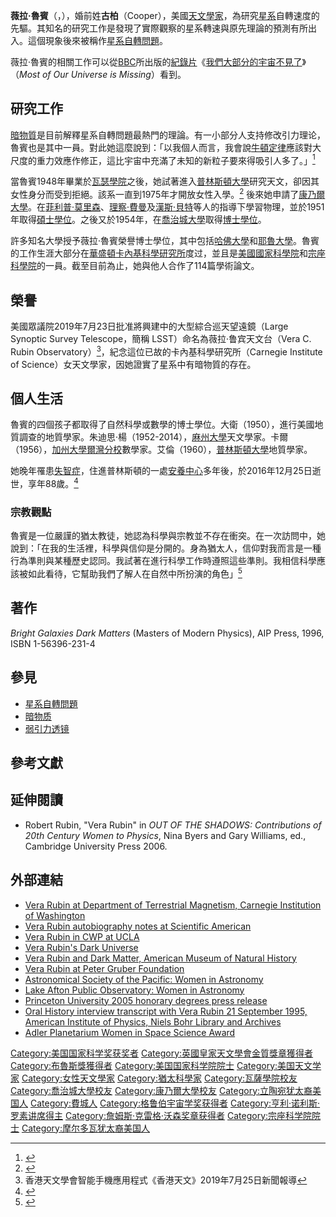 {{Infobox scientist
| name              = 薇拉·魯賓<br/>Vera Rubin
| image             = Vera_Rubin.jpg
| image_size        = 200px
| alt               = Photograph
| caption           = 薇拉·魯賓
| birth_date        = 1928年7月23日
| birth_place       =  {{USA}}[[賓夕法尼亞州|賓夕法尼亞州]][[費城|費城]]
| death_date        = {{death_date_and_age|2016|12|25|1928|7|23|mf=y}}
| death_place       =  {{USA}}[[新澤西州|新澤西州]][[普林斯頓|普林斯頓]]
| resting_place             = 
| resting_place_coordinates = <!-- {{Coord|LAT|LONG|type:landmark|display=inline,title}} -->
| residence         = 
| citizenship       =
| nationality       = {{USA}}
| fields            = [[天文學|天文學]]
| workplaces        = [[乔治城大学|乔治城大学]]<br />[[卡內基研究所|卡內基研究所]]
| alma_mater        = [[瓦瑟學院|瓦瑟學院]]<br />[[康乃爾大學|康乃爾大學]]<br />[[乔治城大学|乔治城大学]]
| thesis_title      = 
| thesis_url        = 
| thesis_year       = 
| doctoral_advisor  = [[乔治·伽莫夫|乔治·伽莫夫]]
| academic_advisors = [[理查德·費曼|理查德·費曼]]<br />[[汉斯·贝特|汉斯·贝特]]<br />[[菲利普·莫里森|菲利普·莫里森]]
| doctoral_students = 
| notable_students  = 
| known_for         = [[星系自轉問題|星系自轉問題]]<br>[[暗物质|暗物质]]<br>[[魯賓－福特效應|魯賓－福特效應]]
| influences        = 
| influenced        = 
| awards            = [[布魯斯獎|布魯斯獎]]<br />[[迪克森獎|迪克森獎]]<br>[[英國皇家天文學會金質獎章|英國皇家天文學會金質獎章]]<br />[[美国国家科学奖章|美国国家科学奖章]]
}}

'''薇拉·魯賓'''（{{lang-en|Vera Rubin}}，{{Bd|1928年|7月23日|2016年|12月25日|catIdx=H}}），婚前姓'''古柏'''（Cooper），美國[[天文學家|天文學家]]，為研究[[星系|星系]]自轉速度的先驅。其知名的研究工作是發現了實際觀察的星系轉速與原先理論的預測有所出入。這個現象後來被稱作[[星系自轉問題|星系自轉問題]]。

薇拉·魯賓的相關工作可以從[[英國廣播公司|BBC]]所出版的[[紀錄片|紀錄片]]《[[我們大部分的宇宙不見了|我們大部分的宇宙不見了]]》（''Most of Our Universe is Missing''）看到。

== 研究工作 ==

[[暗物質|暗物質]]是目前解釋星系自轉問題最熱門的理論。有一小部分人支持修改引力理论，魯賓也是其中一員。對此她這麼說到：「以我個人而言，我會說[[牛頓定律|牛頓定律]]應該對大尺度的重力效應作修正，這比宇宙中充滿了未知的新粒子要來得吸引人多了。」<ref>{{cite web |url=http://www.newscientist.com/article/mg18524911.600-13-things-that-do-not-make-sense.html?page=2 |title=13 things that do not make sense |work=New Scientist |date=19 March 2005 |first=Michael |last=Brooks |publisher=Reed Business Information, Ltd. |accessdate=2010-10-19 |archive-date=2010-10-12 |archive-url=https://web.archive.org/web/20101012140210/http://www.newscientist.com/article/mg18524911.600-13-things-that-do-not-make-sense.html?page=2 |dead-url=no }}</ref>

當魯賓1948年畢業於[[瓦瑟學院|瓦瑟學院]]之後，她試著進入[[普林斯頓大學|普林斯頓大學]]研究天文，卻因其女性身分而受到拒絕。該系一直到1975年才開放女性入學。<ref>{{cite web |url=http://www.amnh.org/education/resources/rfl/web/essaybooks/cosmic/p_rubin.html |title=Vera Rubin and Dark Matter |work=American Museum of Natural History |date=2000 |accessdate=2011-03-21 |deadurl=yes |archiveurl=https://web.archive.org/web/20081005004910/http://www.amnh.org/education/resources/rfl/web/essaybooks/cosmic/p_rubin.html |archivedate=2008-10-05 }}</ref> 後來她申請了[[康乃爾大學|康乃爾大學]]。在[[菲利普·莫里森|菲利普·莫里森]]、[[理察·費曼|理察·費曼]]及[[漢斯·貝特|漢斯·貝特]]等人的指導下學習物理，並於1951年取得[[碩士學位|碩士學位]]。之後又於1954年，在[[喬治城大學|喬治城大學]]取得[[博士學位|博士學位]]。

許多知名大學授予薇拉·魯賓榮譽博士學位，其中包括[[哈佛大學|哈佛大學]]和[[耶魯大學|耶魯大學]]。魯賓的工作生涯大部分在[[華盛頓卡內基科學研究所|華盛頓卡內基科學研究所]]度过，並且是[[美國國家科學院|美國國家科學院]]和[[宗座科學院|宗座科學院]]的一員。截至目前為止，她與他人合作了114篇學術論文。

== 榮譽 ==
美國眾議院2019年7月23日批准將興建中的大型綜合巡天望遠鏡（Large Synoptic Survey Telescope，簡稱 LSST）命名為薇拉·鲁宾天文台（Vera C. Rubin Observatory）<ref>香港天文學會智能手機應用程式《香港天文》2019年7月25日新聞報導</ref>，紀念這位已故的卡內基科學研究所（Carnegie Institute of Science）女天文學家，因她證實了星系中有暗物質的存在。

==個人生活==
魯賓的四個孩子都取得了自然科學或數學的博士學位。大衛（1950），進行美國地質調查的地質學家。朱迪思·楊（1952-2014），[[麻州大學|麻州大學]]天文學家。卡爾（1956），[[加州大學爾灣分校|加州大學爾灣分校]]數學家。艾倫（1960），[[普林斯頓大學|普林斯頓大學]]地質學家。

她晚年罹患[[失智症|失智症]]，住進普林斯頓的一處[[安養中心|安養中心]]多年後，於2016年12月25日逝世，享年88歲。<ref>{{Cite web |url=http://www.cna.com.tw/news/firstnews/201612270167-1.aspx |title=諾貝爾獎大遺珠 美暗物質研究先驅魯賓逝 |accessdate=2016-12-27 |archive-date=2016-12-27 |archive-url=https://web.archive.org/web/20161227130106/http://www.cna.com.tw/news/firstnews/201612270167-1.aspx |dead-url=no }}</ref>

===宗教觀點===
魯賓是一位嚴謹的猶太教徒，她認為科學與宗教並不存在衝突。在一次訪問中，她說到：「在我的生活裡，科學與信仰是分開的。身為猶太人，信仰對我而言是一種行為準則與某種歷史認同。我試著在進行科學工作時遵照這些準則。我相信科學應該被如此看待，它幫助我們了解人在自然中所扮演的角色」<ref>{{cite web|url= http://www.ewtn.com/library/ISSUES/STELLAR.TXT|title= Pontifical Science Academy Banks on Stellar Cast|first= Gabriel|last= Mayer|publisher= Eternal Word Television Network|work= National Catholic Register|date= December 1–7, 1996|accessdate= 2010-10-19|archive-date= 2010-07-24|archive-url= https://web.archive.org/web/20100724154402/http://www.ewtn.com/library/ISSUES/STELLAR.TXT|dead-url= no}}</ref>

== 著作 ==
''Bright Galaxies Dark Matters'' (Masters of Modern Physics), AIP Press, 1996, ISBN 1-56396-231-4

== 參見 ==

* [[星系自轉問題|星系自轉問題]]
* [[暗物质|暗物质]]
* [[弱引力透镜|弱引力透镜]]

== 參考文獻 ==
{{reflist}}

== 延伸閱讀 ==

* Robert Rubin, "Vera Rubin" in ''OUT OF THE SHADOWS: Contributions of 20th Century Women to Physics'', Nina Byers and Gary Williams, ed., Cambridge University Press 2006.

== 外部連結 ==
* [http://www.dtm.ciw.edu/users/rubin Vera Rubin at Department of Terrestrial Magnetism, Carnegie Institution of Washington] {{Wayback|url=http://www.dtm.ciw.edu/users/rubin |date=20110629001433 }}
* [http://www.sciam.com/article.cfm?articleID=000ACDF5-CFD1-1CE1-8583809EC5880000&pageNumber=1&catID=9 Vera Rubin autobiography notes at Scientific American] {{Wayback|url=http://www.sciam.com/article.cfm?articleID=000ACDF5-CFD1-1CE1-8583809EC5880000&pageNumber=1&catID=9 |date=20071013163732 }}
* [https://web.archive.org/web/20130424105951/http://www.physics.ucla.edu/~cwp/Phase2/Rubin%2C_Vera_Cooper%40931234567.html Vera Rubin in CWP at UCLA]
* [https://web.archive.org/web/20160409012727/http://webs.wichita.edu/lapo/vr.htm Vera Rubin's Dark Universe]
* [https://web.archive.org/web/20081005004910/http://www.amnh.org/education/resources/rfl/web/essaybooks/cosmic/p_rubin.html Vera Rubin and Dark Matter, American Museum of Natural History]
* [https://web.archive.org/web/20061010111626/http://www.petergruberfoundation.org/Rubin.htm Vera Rubin at Peter Gruber Foundation]
* [https://web.archive.org/web/20070202111707/http://www.astrosociety.org/education/resources/womenast_bib.html Astronomical Society of the Pacific: Women in Astronomy]
* [http://webs.wichita.edu/lapo/wia.html Lake Afton Public Observatory: Women in Astronomy] {{Wayback|url=http://webs.wichita.edu/lapo/wia.html |date=20040124045337 }}
* [http://www.princeton.edu/main/news/archive/S11/75/58Q44/index.xml?section=newsreleases Princeton University 2005 honorary degrees press release] {{Wayback|url=http://www.princeton.edu/main/news/archive/S11/75/58Q44/index.xml?section=newsreleases |date=20120224204101 }}
* [http://www.aip.org/history/ohilist/5920_1.html Oral History interview transcript with Vera Rubin 21 September 1995, American Institute of Physics, Niels Bohr Library and Archives] {{Wayback|url=http://www.aip.org/history/ohilist/5920_1.html |date=20110629125452 }}
* [https://web.archive.org/web/20110727225057/http://www.adlerplanetarium.org/getinvolved/benefit/wiss/ Adler Planetarium Women in Space Science Award]

{{物理宇宙学}}
{{Winners of the National Medal of Science|physical}}
{{格鲁伯宇宙学奖获得者}}
{{亨利·诺利斯·罗素讲席得主}}
{{詹姆斯·克雷格·沃森奖章获得者}}
{{英国皇家天文学会金质奖章获得者}}
{{布鲁斯奖获得者}}

{{Authority control}}
{{DEFAULTSORT:Rubin, Vera}}
[[Category:美国国家科学奖获奖者|Category:美国国家科学奖获奖者]]
[[Category:英國皇家天文學會金質獎章獲得者|Category:英國皇家天文學會金質獎章獲得者]]
[[Category:布魯斯獎獲得者|Category:布魯斯獎獲得者]]
[[Category:美国国家科学院院士|Category:美国国家科学院院士]]
[[Category:美国天文学家|Category:美国天文学家]]
[[Category:女性天文學家|Category:女性天文學家]]
[[Category:猶太科學家|Category:猶太科學家]]
[[Category:瓦薩學院校友|Category:瓦薩學院校友]]
[[Category:喬治城大學校友|Category:喬治城大學校友]]
[[Category:康乃爾大學校友|Category:康乃爾大學校友]]
[[Category:立陶宛犹太裔美国人|Category:立陶宛犹太裔美国人]]
[[Category:費城人|Category:費城人]]
[[Category:格鲁伯宇宙学奖获得者|Category:格鲁伯宇宙学奖获得者]]
[[Category:亨利·诺利斯·罗素讲席得主|Category:亨利·诺利斯·罗素讲席得主]]
[[Category:詹姆斯·克雷格·沃森奖章获得者|Category:詹姆斯·克雷格·沃森奖章获得者]]
[[Category:宗座科学院院士|Category:宗座科学院院士]]
[[Category:摩尔多瓦犹太裔美国人|Category:摩尔多瓦犹太裔美国人]]
